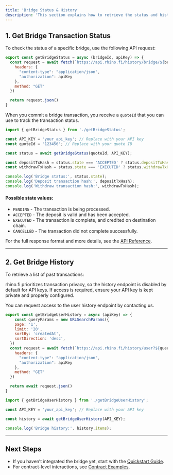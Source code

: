 ```yaml
---
title: 'Bridge Status & History'
description: 'This section explains how to retrieve the status and history of your bridge transactions. You can use these endpoints to monitor transaction progress and confirm successful transfers.'
---
```


## **1. Get Bridge Transaction Status**

To check the status of a specific bridge, use the following API request:

```javascript getBridgeStatus.js
export const getBridgeStatus = async (bridgeId, apiKey) => {
  const request = await fetch(`https://api.rhino.fi/history/bridge/${bridgeId}`, {
    headers: {
      "content-type": "application/json",
      "authorization": apiKey
    },
    method: "GET"
  })

  return request.json()
}
```

When you commit a bridge transaction, you receive a `quoteId` that you can use to track the transaction status.

```javascript
import { getBridgeStatus } from './getBridgeStatus';

const API_KEY = 'your_api_key'; // Replace with your API key
const quoteId = '123456'; // Replace with your quote ID

const status = await getBridgeStatus(quoteId, API_KEY);

const depositTxHash = status.state === 'ACCEPTED' ? status.depositTxHash : ''
const withdrawTxHash = status.state === 'EXECUTED' ? status.withdrawTxHash : ''

console.log('Bridge status:', status.state);
console.log('Deposit transaction hash:', depositTxHash);
console.log('Withdraw transaction hash:', withdrawTxHash);
````

#### **Possible state values:**

- `PENDING` - The transaction is being processed.
- `ACCEPTED` - The deposit is valid and has been accepted.
- `EXECUTED` - The transaction is complete, and credited on destination chain.
- `CANCELLED` - The transaction did not complete successfully.

For the full response format and more details, see the [API Reference](/api-reference/history/bridge-history).

---

## **2. Get Bridge History**

To retrieve a list of past transactions:

<Note>
  rhino.fi prioritizes transaction privacy, so the history endpoint is disabled by default for API keys.
  If access is required, ensure your API key is kept private and properly configured.


  You can request access to the user history endpoint by contacting us.
</Note>

```javascript getBridgeUserHistory.js
export const getBridgeUserHistory = async (apiKey) => {
    const queryParams = new URLSearchParams({
    page: '1',
    limit: '20',
    sortBy: 'createdAt',
    sortDirection: 'desc',
  })
  const request = await fetch(`https://api.rhino.fi/history/user?${queryParams.toString()}`, {
    headers: {
      "content-type": "application/json",
      "authorization": apiKey
    },
    method: "GET"
  })

  return await request.json()
}
```

```javascript
import { getBridgeUserHistory } from './getBridgeUserHistory';

const API_KEY = 'your_api_key'; // Replace with your API key

const history = await getBridgeUserHistory(API_KEY);

console.log('Bridge history:', history.items);
````



---

## **Next Steps**

- If you haven’t integrated the bridge yet, start with the [Quickstart Guide](/get-started/api/quickstart).
- For contract-level interactions, see [Contract Examples](/get-started/contract-examples).

